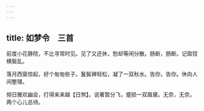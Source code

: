 ```yaml
---
---
---
```

title: 如梦令　三首
---



前度小花静院，不比寻常时见。见了又还休，愁却等闲分散。肠断，肠断。记取钗横鬓乱。

落月西窗惊起，好个匆匆些子。鬒鬓亸轻松，凝了一双秋水。告你，告你。休向人间整理。

频日雅欢幽会，打得来来越【日煞】。说著暂分飞，蹙损一双眉黛。无奈，无奈。两个心儿总待。
